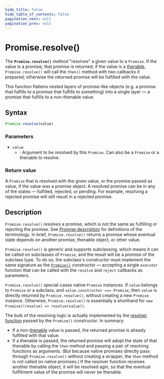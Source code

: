```yaml
---
hide_title: false
hide_table_of_contents: false
pagination_next: null
pagination_prev: null
---
```

# Promise.resolve()

The **`Promise.resolve()`** method "resolves" a given value to a `Promise`. If the value is a promise, that promise is returned; if the value is a [thenable](https://developer.mozilla.org/docs/Web/JavaScript/Reference/Global_Objects/Promise#thenables), `Promise.resolve()` will call the `then()` method with two callbacks it prepared; otherwise the returned promise will be fulfilled with the value.

This function flattens nested layers of promise-like objects (e.g. a promise that fulfills to a promise that fulfills to something) into a single layer — a promise that fulfills to a non-thenable value.

## Syntax

```js
Promise.resolve(value)
```

### Parameters

- `value`
  - : Argument to be resolved by this `Promise`. Can also be a `Promise` or a thenable to resolve.

### Return value

A `Promise` that is resolved with the given value, or the promise passed as value, if the value was a promise object. A resolved promise can be in any of the states — fulfilled, rejected, or pending. For example, resolving a rejected promise will still result in a rejected promise.

## Description

`Promise.resolve()` _resolves_ a promise, which is not the same as fulfilling or rejecting the promise. See [Promise description](https://developer.mozilla.org/docs/Web/JavaScript/Reference/Global_Objects/Promise#description) for definitions of the terminology. In brief, `Promise.resolve()` returns a promise whose eventual state depends on another promise, thenable object, or other value.

`Promise.resolve()` is generic and supports subclassing, which means it can be called on subclasses of `Promise`, and the result will be a promise of the subclass type. To do so, the subclass's constructor must implement the same signature as the [`Promise()`](../../globals/Promise/Promise.mdx) constructor — accepting a single `executor` function that can be called with the `resolve` and `reject` callbacks as parameters.

`Promise.resolve()` special-cases native `Promise` instances. If `value` belongs to `Promise` or a subclass, and `value.constructor === Promise`, then `value` is directly returned by `Promise.resolve()`, without creating a new `Promise` instance. Otherwise, `Promise.resolve()` is essentially a shorthand for `new Promise((resolve) => resolve(value))`.

The bulk of the resolving logic is actually implemented by the [resolver function](https://developer.mozilla.org/docs/Web/JavaScript/Reference/Global_Objects/Promise/Promise#resolver_function) passed by the `Promise()` constructor. In summary:

- If a non-[thenable](https://developer.mozilla.org/docs/Web/JavaScript/Reference/Global_Objects/Promise#thenables) value is passed, the returned promise is already fulfilled with that value.
- If a thenable is passed, the returned promise will adopt the state of that thenable by calling the `then` method and passing a pair of resolving functions as arguments. (But because native promises directly pass through `Promise.resolve()` without creating a wrapper, the `then` method is not called on native promises.) If the resolver function receives another thenable object, it will be resolved agin, so that the eventual fulfillment value of the promise will never be thenable.
